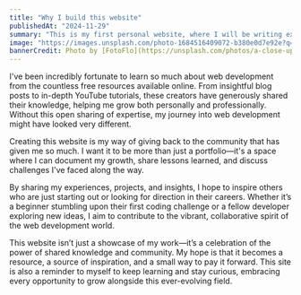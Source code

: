 ```yaml
---
title: "Why I build this website"
publishedAt: "2024-11-29"
summary: "This is my first personal website, where I will be writing extensively about web development."
image: "https://images.unsplash.com/photo-1684516409072-b380e0d7e92e?q=80&w=2076&auto=format&fit=crop&ixlib=rb-4.0.3&ixid=M3wxMjA3fDB8MHxwaG90by1wYWdlfHx8fGVufDB8fHx8fA%3D%3D"
bannerCredit: Photo by [FotoFlo](https://unsplash.com/photos/a-close-up-of-a-crab-on-a-rock-jyPgr9rN3CU)
---
```


I've been incredibly fortunate to learn so much about web development from the countless free resources available online. From insightful blog posts to in-depth YouTube tutorials, these creators have generously shared their knowledge, helping me grow both personally and professionally. Without this open sharing of expertise, my journey into web development might have looked very different.

Creating this website is my way of giving back to the community that has given me so much. I want it to be more than just a portfolio—it's a space where I can document my growth, share lessons learned, and discuss challenges I've faced along the way.

By sharing my experiences, projects, and insights, I hope to inspire others who are just starting out or looking for direction in their careers. Whether it’s a beginner stumbling upon their first coding challenge or a fellow developer exploring new ideas, I aim to contribute to the vibrant, collaborative spirit of the web development world.

This website isn’t just a showcase of my work—it’s a celebration of the power of shared knowledge and community. My hope is that it becomes a resource, a source of inspiration, and a small way to pay it forward. This site is also a reminder to myself to keep learning and stay curious, embracing every opportunity to grow alongside this ever-evolving field.
